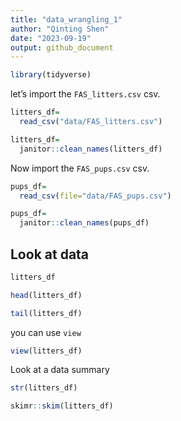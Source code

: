 ```yaml
---
title: "data_wrangling_1"
author: "Qinting Shen"
date: "2023-09-19"
output: github_document
---
```


```r
library(tidyverse)
```


let's import the `FAS_litters.csv` csv.

```r
litters_df=
  read_csv("data/FAS_litters.csv")

litters_df=
  janitor::clean_names(litters_df)
```

Now import the `FAS_pups.csv` csv.

```r
pups_df=
  read_csv(file="data/FAS_pups.csv")

pups_df=
  janitor::clean_names(pups_df)
```

## Look at data

```r
litters_df

head(litters_df)

tail(litters_df)
```

you can use `view`

```r
view(litters_df)

```


Look at a data summary

```r
str(litters_df)

skimr::skim(litters_df)
```







